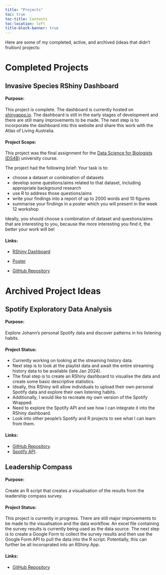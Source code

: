 ```yaml
---
title: "Projects"
toc: true
toc-title: Contents
toc-location: left
title-block-banner: true
---
```


Here are some of my completed, active, and archived (ideas that didn't fruition) projects:

# Completed Projects

## Invasive Species RShiny Dashboard

#### Purpose:
This project is complete. The dashboard is currently hosted on [shinyapps.io](https://0uexv8-johann-wagner.shinyapps.io/invasive_species_dashboard/). The dashboard is still in the early stages of development and there are still many improvements to be made. The next step is to incorporate the dashboard into this website and share this work with the Atlas of Living Australia.

#### Project Scope:

This project was the final assignment for the [Data Science for Biologists (DS4B)](https://programsandcourses.anu.edu.au/2023/course/biol3207) university course.

The project had the following brief: Your task is to:

-   choose a dataset or combination of datasets
-   develop some questions/aims related to that dataset, including appropriate background research
-   use R to address those questions/aims
-   write your findings into a report of up to 2000 words and 10 figures
-   summarise your findings in a poster which you will present in the week 12 workshop

Ideally, you should choose a combination of dataset and questions/aims that are interesting to you, because the more interesting you find it, the better your work will be!

#### Links:

-   [RShiny Dashboard](https://0uexv8-johann-wagner.shinyapps.io/invasive_species_dashboard/)

-   [Poster](https://github.com/johann-wagner/DS4B-final-project/blob/main/u6958957_poster.pdf)

-   [GitHub Repository](https://github.com/johann-wagner/DS4B-final-project)

# Archived Project Ideas

## Spotify Exploratory Data Analysis

#### Purpose:
Explore Johann's personal Spotify data and discover patterns in his listening habits.

#### Project Status:
-   Currently working on looking at the streaming history data.
-   Next step is to look at the playlist data and await the entire streaming history data to be available (late Jan 2024).
-   The final step is to create an RShiny dashboard to visualise the data and create some basic descriptive statistics.
-   Ideally, this RShiny will allow individuals to upload their own personal Spotify data and explore their own listening habits.
-   Additionally, I would like to recreate my own version of the Spotify Wrapped.
-   Need to explore the Spotify API and see how I can integrate it into the RShiny dashboard.
-   Look into other people's Spotify and R projects to see what I can learn from them.

#### Links:
-   [GitHub Repository](https://github.com/johann-wagner/spotify-analysis).
-   [Spotify API](https://developer.spotify.com/documentation/web-api/).

## Leadership Compass

#### Purpose:

Create an R script that creates a visualisation of the results from the leadership compass survey.

#### Project Status:

This project is currently in progress. There are still major improvements to be made to the visualisation and the data workflow. An excel file containing the survey results is currently being used as the data source. The next step is to create a Google Form to collect the survey results and then use the Google Form API to pull the data into the R script. Potentially, this can further be all incoroprated into an RShiny App.

#### Links:

-   [GitHub Repository](https://github.com/johann-wagner/leadership_compass)
